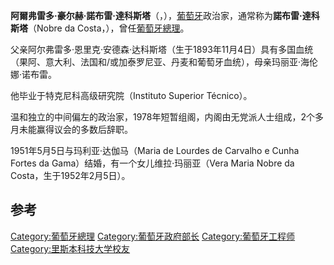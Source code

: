 {{unreferenced|time=2017-01-09T12:17:49+00:00}}
{{Infobox Officeholder
| name             = 阿爾弗雷多·諾布雷·達科斯塔
| original_name = 
| image            = 
| order            = 106
| office           = 葡萄牙總理
| term_start       = 1978年8月28日
| term_end         = 1978年11月22日
| president        = [[安东尼奥·拉马尔霍·埃亚内斯|安东尼奥·拉马尔霍·埃亚内斯]]
| predecessor      = [[马里奥·苏亚雷斯|马里奥·苏亚雷斯]]
| successor        = [[卡洛斯·莫塔·平托|卡洛斯·莫塔·平托]]
| order2           = 工业和科技部长
| term_start2      = 1977年3月25日
| term_end2        = 1978年1月30日
| primeminister2   = [[马里奥·苏亚雷斯|马里奥·苏亚雷斯]]
| predecessor2     = 安东尼奥·索萨·戈麦斯
| successor2       = [[卡洛斯·蒙特斯·梅朗西亚|卡洛斯·梅朗西亚]]
| birth_date       = {{Birth date|df=yes|1923|09|10}}
| birth_place      = [[葡萄牙|葡萄牙]][[里斯本|里斯本]]拉帕
| death_date       = {{Death date and age|1996|02|04|1923|09|10|df=yes}}
| death_place      = [[葡萄牙|葡萄牙]][[里斯本|里斯本]]
| spouse           = Maria de Lourdes de Carvalho e Cunha Fortes da Gama
| party            = 无
}}
'''阿爾弗雷多·豪尔赫·諾布雷·達科斯塔'''（{{lang-pt|Alfredo Jorge Nobre da Costa}}，{{bd|1923年|9月10日|1996年|2月4日|da Costa}}），[[葡萄牙|葡萄牙]]政治家，通常称为'''諾布雷·達科斯塔'''（Nobre da Costa，{{IPA-pt|ˈnɔbɾ(ɨ) dɐ ˈkɔʃtɐ}}），曾任[[葡萄牙總理|葡萄牙總理]]。

父亲阿尔弗雷多·恩里克·安德森·达科斯塔（生于1893年11月4日）具有多国血统（果阿、意大利、法国和/或加泰罗尼亚、丹麦和葡萄牙血统），母亲玛丽亚·海伦娜·诺布雷。

他毕业于特克尼科高级研究院（Instituto Superior Técnico）。

温和独立的中间偏左的政治家，1978年短暂组阁，内阁由无党派人士组成，2个多月未能赢得议会的多数后辞职。

1951年5月5日与玛利亚·达伽马（Maria de Lourdes de Carvalho e Cunha Fortes da Gama）结婚，有一个女儿维拉·玛丽亚（Vera Maria Nobre da Costa，生于1952年2月5日）。

==参考==

{{S-start}}
{{S-off}}
{{Succession box| before = [[马里奥·苏亚雷斯|马里奥·苏亚雷斯]]| title = [[葡萄牙總理|葡萄牙總理]]|years=1978| after = [[卡洛斯·莫塔·平托|卡洛斯·莫塔·平托]]}}
{{s-end}}

{{Authority control}}
{{DEFAULTSORT:Costa, Alfredo Nobre da}}
[[Category:葡萄牙總理|Category:葡萄牙總理]]
[[Category:葡萄牙政府部长|Category:葡萄牙政府部长]]
[[Category:葡萄牙工程师|Category:葡萄牙工程师]]
[[Category:里斯本科技大学校友|Category:里斯本科技大学校友]]